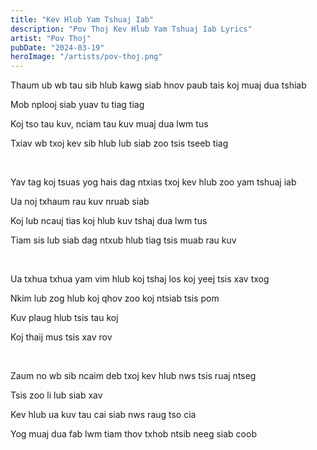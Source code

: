 ```yaml
---
title: "Kev Hlub Yam Tshuaj Iab"
description: "Pov Thoj Kev Hlub Yam Tshuaj Iab Lyrics"
artist: "Pov Thoj"
pubDate: "2024-03-19"
heroImage: "/artists/pov-thoj.png"
---
```


Thaum ub wb tau sib hlub kawg siab hnov paub tais koj muaj dua tshiab

Mob nplooj siab yuav tu tiag tiag

Koj tso tau kuv, nciam tau kuv muaj dua lwm tus

Txiav wb txoj kev sib hlub lub siab zoo tsis tseeb tiag

<br />

Yav tag koj tsuas yog hais dag ntxias txoj kev hlub zoo yam tshuaj iab

Ua noj txhaum rau kuv nruab siab

Koj lub ncauj tias koj hlub kuv tshaj dua lwm tus

Tiam sis lub siab dag ntxub hlub tiag tsis muab rau kuv

<br />

Ua txhua txhua yam vim hlub koj tshaj los koj yeej tsis xav txog

Nkim lub zog hlub koj qhov zoo koj ntsiab tsis pom

Kuv plaug hlub tsis tau koj

Koj thaij mus tsis xav rov

<br />

Zaum no wb sib ncaim deb txoj kev hlub nws tsis ruaj ntseg

Tsis zoo li lub siab xav

Kev hlub ua kuv tau cai siab nws raug tso cia

Yog muaj dua fab lwm tiam thov txhob ntsib neeg siab coob

